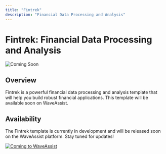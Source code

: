 ```yaml
---
title: "Fintrek"
description: "Financial Data Processing and Analysis"
---
```


# Fintrek: Financial Data Processing and Analysis

![Coming Soon](https://img.shields.io/badge/Status-Coming%20Soon-blue)

## Overview

Fintrek is a powerful financial data processing and analysis template that will help you build robust financial applications. This template will be available soon on WaveAssist.

## Availability

The Fintrek template is currently in development and will be released soon on the WaveAssist platform. Stay tuned for updates!

[![Coming to WaveAssist](https://img.shields.io/badge/Coming_to-WaveAssist-007F3B?style=for-the-badge)](https://waveassist.io/templates)

